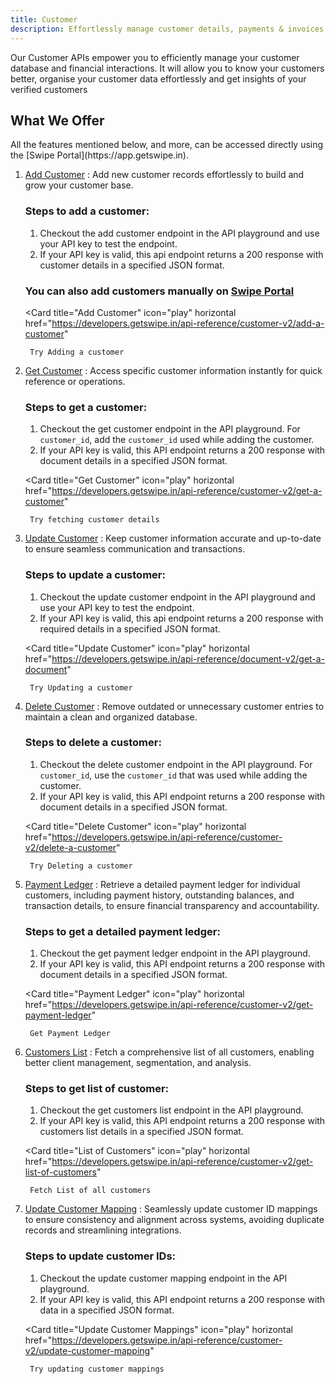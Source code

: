 ```yaml
---
title: Customer
description: Effortlessly manage customer details, payments & invoices to ensure your business runs smoothly.
---
```


Our Customer APIs empower you to efficiently manage your customer database and financial interactions. It will allow you to know your customers better, organise your customer data effortlessly and get insights of your verified customers

## What We Offer
<Note>
    All the features mentioned below, and more, can be accessed directly using
    the [Swipe Portal](https://app.getswipe.in).
</Note>

1. [Add Customer](https://developers.getswipe.in/api-reference/customer-v2/add-a-customer) : Add new customer records effortlessly to build and grow your customer base.
    ### Steps to add a customer:
    1. Checkout the add customer endpoint in the API playground and use your API key to test the endpoint.
    2. If your API key is valid, this api endpoint returns a 200 response with customer details in a specified JSON format.

    ### You can also add customers manually on [Swipe Portal](https://app.getswipe.in/customer)
    <Card
        title="Add Customer"
        icon="play"
        horizontal
        href="https://developers.getswipe.in/api-reference/customer-v2/add-a-customer"
    >
        Try Adding a customer
    </Card>
2. [Get Customer](https://developers.getswipe.in/api-reference/customer-v2/get-a-customer) : Access specific customer information instantly for quick reference or operations.
    ### Steps to get a customer:
    1. Checkout the get customer endpoint in the API playground. For `customer_id`, add the `customer_id` used while adding the customer.
    2. If your API key is valid, this API endpoint returns a 200 response with document details in a specified JSON format.
    
    <Card
        title="Get Customer"
        icon="play"
        horizontal
        href="https://developers.getswipe.in/api-reference/customer-v2/get-a-customer"
    >
        Try fetching customer details
    </Card>
3. [Update Customer](https://developers.getswipe.in/api-reference/customer-v2/update-a-customer) : Keep customer information accurate and up-to-date to ensure seamless communication and transactions.
    ### Steps to update a customer:
    1. Checkout the update customer endpoint in the API playground and use your API key to test the endpoint.
    2. If your API key is valid, this api endpoint returns a 200 response with required details in a specified JSON format.

    <Card
        title="Update Customer"
        icon="play"
        horizontal
        href="https://developers.getswipe.in/api-reference/document-v2/get-a-document"
    >
        Try Updating a customer
    </Card>

4. [Delete Customer](https://developers.getswipe.in/api-reference/customer-v2/delete-a-customer) : Remove outdated or unnecessary customer entries to maintain a clean and organized database.
    ### Steps to delete a customer:
    1. Checkout the delete customer endpoint in the API playground. For `customer_id`, use the `customer_id` that was used while adding the customer.
    2. If your API key is valid, this API endpoint returns a 200 response with document details in a specified JSON format.

    <Card
        title="Delete Customer"
        icon="play"
        horizontal
        href="https://developers.getswipe.in/api-reference/customer-v2/delete-a-customer"
    >
        Try Deleting a customer
    </Card>
5. [Payment Ledger](https://developers.getswipe.in/api-reference/customer-v2/get-payment-ledger) : Retrieve a detailed payment ledger for individual customers, including payment history, outstanding balances, and transaction details, to ensure financial transparency and accountability.
    ### Steps to get a detailed payment ledger:
    1. Checkout the get payment ledger endpoint in the API playground.
    2. If your API key is valid, this API endpoint returns a 200 response with document details in a specified JSON format.

    <Card
        title="Payment Ledger"
        icon="play"
        horizontal
        href="https://developers.getswipe.in/api-reference/customer-v2/get-payment-ledger"
    >
        Get Payment Ledger 
    </Card>

6. [Customers List](https://developers.getswipe.in/api-reference/customer-v2/get-list-of-customers) : Fetch a comprehensive list of all customers, enabling better client management, segmentation, and analysis.
    ### Steps to get list of customer:
    1. Checkout the get customers list endpoint in the API playground.
    2. If your API key is valid, this API endpoint returns a 200 response with customers list details in a specified JSON format.

    <Card
        title="List of Customers"
        icon="play"
        horizontal
        href="https://developers.getswipe.in/api-reference/customer-v2/get-list-of-customers"
    >
        Fetch List of all customers
    </Card>

7. [Update Customer Mapping](https://developers.getswipe.in/api-reference/customer-v2/update-customer-mapping) : Seamlessly update customer ID mappings to ensure consistency and alignment across systems, avoiding duplicate records and streamlining integrations.
    ### Steps to update customer IDs:
    1. Checkout the update customer mapping endpoint in the API playground.
    2. If your API key is valid, this API endpoint returns a 200 response with data in a specified JSON format.

    <Card
        title="Update Customer Mappings"
        icon="play"
        horizontal
        href="https://developers.getswipe.in/api-reference/customer-v2/update-customer-mapping"
    >
        Try updating customer mappings
    </Card>